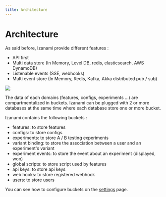 ```yaml
---
title: Architecture
---
```



# Architecture

As said before, Izanami provide different features :

- API first
- Multi data store (In Memory, Level DB, redis, elasticsearch, AWS DynamoDB)
- Listenable events (SSE, webhooks)
- Multi event store (In Memory, Redis, Kafka, Akka distributed pub / sub)

<img src={quickStart} />

The data of each domains (features, configs, experiments ...) are compartmentalized in buckets.
Izanami can be plugged with 2 or more databases at the same time where each database store one or more bucket.

Izanami contains the following buckets :

- features: to store features
- configs: to store configs
- experiments: to store A / B testing experiments
- variant binding: to store the association between a user and an experiment's variant
- experiment events: to store the event about an experiment (displayed, won)
- global scripts: to store script used by features
- api keys: to store api keys
- web hooks: to store registered webhook
- users: to store users

You can see how to configure buckets on the [settings](./settings) page.
